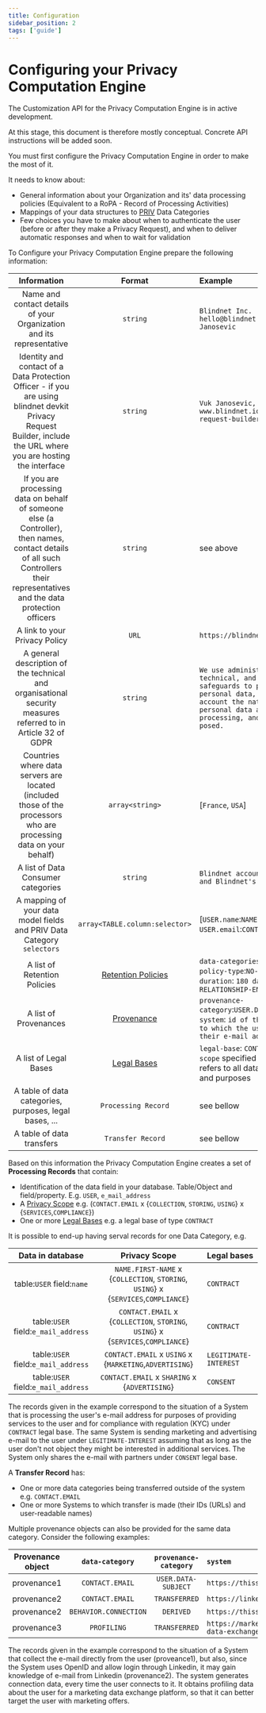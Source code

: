 ```yaml
---
title: Configuration
sidebar_position: 2
tags: ['guide']
---
```



# Configuring your Privacy Computation Engine

<WipWarning repo="https://github.com/blindnet-io/privacy-computation-engine">
  <p>The Customization API for the Privacy Computation Engine is in active development.</p>
  <p>At this stage, this document is therefore mostly conceptual. Concrete API instructions will be added soon.</p>
</WipWarning>

You must first configure the Privacy Computation Engine in order to make the most of it.

It needs to know about:

- General information about your Organization and its' data processing policies (Equivalent to a RoPA - Record of Processing Activities)
- Mappings of your data structures to [PRIV](https://github.com/blindnet-io/product-management/blob/main/refs/schemas/priv/RFC-PRIV.md) Data Categories
- Few choices you have to make about when to authenticate the user (before or after they make a Privacy Request), and when to deliver automatic responses and when to wait for validation

To Configure your Privacy Computation Engine prepare the following information:

<!-- prettier-ignore -->
| Information | Format | Example|
| :----: | :-----: | :--------|
| Name and contact details of your Organization and its representative | `string` | `Blindnet Inc. hello@blindnet.io Vuk Janosevic`|
| Identity and contact of a Data Protection Officer - if you are using blindnet devkit Privacy Request Builder, include the URL where you are hosting the interface | `string` | `Vuk Janosevic, www.blindnet.io/privacy-request-builder`|
| If you are processing data on behalf of someone else (a Controller), then names, contact details of all such Controllers their representatives and the data protection officers | `string` | see above |
| A link to your Privacy Policy | `URL` | `https://blindnet.io/privacy` |
| A general description of the technical and organisational security measures referred to in Article 32 of GDPR | `string` | `We use administrative, technical, and physical safeguards to protect your personal data, taking into account the nature of the personal data and the processing, and the threats posed.`|
| Countries where data servers are located (included those of the processors who are processing data on your behalf) | `array<string>` | [`France`, `USA`] |
| A list of Data Consumer categories| `string`| `Blindnet account managers, and Blindnet's DPO`|
| A mapping of your data model fields and PRIV Data Category `selectors` | `array<TABLE.column:selector>` | [`USER.name`:`NAME.FIRST-NAME`, `USER.email`:`CONTACT.EMAIL`]|
| A list of Retention Policies | [Retention Policies](https://github.com/blindnet-io/product-management/blob/main/refs/schemas/priv/RFC-PRIV.md#retention-policy) | `data-categories`:`CONTACT`; `policy-type`:`NO-LONGER-THAN`, `duration`: `180 days`, `after`: `RELATIONSHIP-END` |
| A list of Provenances | [Provenance](https://github.com/blindnet-io/product-management/blob/main/refs/schemas/priv/RFC-PRIV.md#provenance) | `provenance-category`:`USER.DATA-SUBJECT`, `system`: `id of this system to which the user gives their e-mail address` |
| A list of Legal Bases | [Legal Bases](https://github.com/blindnet-io/product-management/blob/main/refs/schemas/priv/RFC-PRIV.md#legal-base) | `legal-base`: `CONTRACT` with no `scope` specified meaning it refers to all data, processing and purposes |
| A table of data categories, purposes, legal bases, ... | `Processing Record` | see bellow |
| A table of data transfers | `Transfer Record` | see bellow |

Based on this information the Privacy Computation Engine creates a set of **Processing Records** that contain:

- Identification of the data field in your database. Table/Object and field/property. E.g. `USER`, `e_mail_address`
- A [Privacy Scope](https://github.com/blindnet-io/product-management/blob/main/refs/schemas/priv/RFC-PRIV.md#privacy-scope) e.g. (`CONTACT.EMAIL` x {`COLLECTION`, `STORING`, `USING`} x {`SERVICES`,`COMPLIANCE`})
- One or more [Legal Bases](https://github.com/blindnet-io/product-management/blob/main/refs/schemas/priv/RFC-PRIV.md#legal-base) e.g. a legal base of type `CONTRACT`

It is possible to end-up having serval records for one Data Category, e.g.

<!-- prettier-ignore -->
| Data in database | Privacy Scope | Legal bases |
| :----: | :-----: | :--------|
| table:`USER` field:`name` | `NAME.FIRST-NAME` x {`COLLECTION`, `STORING`, `USING`} x {`SERVICES`,`COMPLIANCE`} | `CONTRACT` |
| table:`USER` field:`e_mail_address` | `CONTACT.EMAIL` x {`COLLECTION`, `STORING`, `USING`} x {`SERVICES`,`COMPLIANCE`} | `CONTRACT` |
| table:`USER` field:`e_mail_address` | `CONTACT.EMAIL` x `USING` x {`MARKETING`,`ADVERTISING`} | `LEGITIMATE-INTEREST`|
| table:`USER` field:`e_mail_address` | `CONTACT.EMAIL` x `SHARING` x {`ADVERTISING`} | `CONSENT`|

The records given in the example correspond to the situation of a System that is processing the user's e-mail address for purposes of providing services to the user and for compliance with regulation (KYC) under `CONTRACT` legal base.
The same System is sending marketing and advertising e-mail to the user under `LEGITIMATE-INTEREST` assuming that as long as the user don't not object they might be interested in additional services.
The System only shares the e-mail with partners under `CONSENT` legal base.

A **Transfer Record** has:

- One or more data categories being transferred outside of the system e.g. `CONTACT.EMAIL`
- One or more Systems to which transfer is made (their IDs (URLs) and user-readable names)

Multiple provenance objects can also be provided for the same data category. Consider the following examples:

<!-- prettier-ignore -->
| Provenance object | `data-category` | `provenance-category` | `system` |
| :----: | :-----: | :-----: | :--------|
| provenance1 | `CONTACT.EMAIL` | `USER.DATA-SUBJECT` | `https://thissystem.com` |
| provenance2 | `CONTACT.EMAIL` | `TRANSFERRED` | `https://linkedin.com` |
| provenance2 | `BEHAVIOR.CONNECTION` | `DERIVED` | `https://thissystem.com` |
| provenance3 | `PROFILING` | `TRANSFERRED` | `https://marketing-data-exchange.com` |

The records given in the example correspond to the situation of a System that collect the e-mail directly from the user (proveance1), but also, since the System uses OpenID and allow login through Linkedin, it may gain knowledge of e-mail from Linkedin (provenance2).
The system generates connection data, every time the user connects to it.
It obtains profiling data about the user for a marketing data exchange platform, so that it can better target the user with marketing offers.
